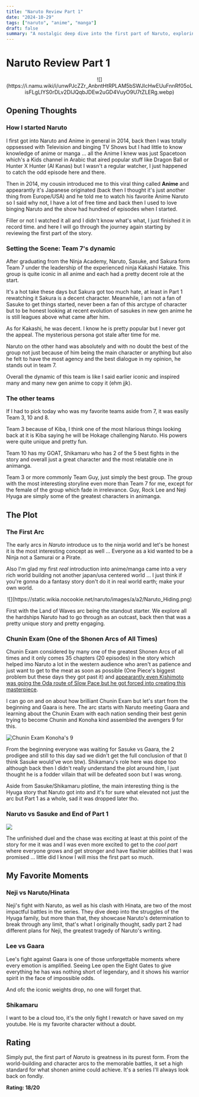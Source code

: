 ```yaml
---
title: "Naruto Review Part 1"
date: "2024-10-29"
tags: ["naruto", "anime", "manga"]
draft: false
summary: "A nostalgic deep dive into the first part of Naruto, exploring the unforgettable characters, iconic team dynamics, and legendary arcs that define the start of Naruto's journey. From the Chunin Exams to Sasuke's departure, this review revisits the moments and themes that made Part 1 a shonen classic."
---
```


# Naruto Review Part 1

<div align="center">
  ![](https://i.namu.wiki/i/unwPJcZZr_AnbntHtRPLAM5bSWJIcHwEUuFnnRf05oLisFLgLIYS0rDLv2DIJQqbJDEw2uGD4VuyO9U7tZLERg.webp)
</div>

## Opening Thoughts

### How I started Naruto

I first got into Naruto and Anime in general in 2014, back then I was totally oppsessed with Television and binging TV Shows but I had little to know knowledge of anime or manga ... all the Anime I knew was just Spacetoon which's a Kids channel in Arabic that aired popular stuff like Dragon Ball or Hunter X Hunter (Al Kanas) but I wasn't a regular watcher, I just happened to catch the odd episode here and there.

Then in 2014, my cousin introduced me to this viral thing called **Anime** and appearantly it's Japanese originated (back then I thought it's just another thing from Europe/USA) and he told me to watch his favorite Anime Naruto so I said why not, I have a lot of free time and back then I used to love binging Naruto and the show had hundred of episodes when I started.

Filler or not I watched it all and I didn't know what's what, I just finished it in record time. and here I will go through the journey again starting by reviewing the first part of the story.

### Setting the Scene: Team 7's dynamic

After graduating from the Ninja Academy, Naruto, Sasuke, and Sakura form Team 7 under the leadership of the experienced ninja Kakashi Hatake. This group is quite iconic in all anime and each had a pretty decent role at the start.

It's a hot take these days but Sakura got too much hate, at least in Part 1 rewatching it Sakura is a decent character. Meanwhile, I am not a fan of Sasuke to get things started, never been a fan of this arctype of character but to be honest looking at recent evolution of sasukes in new gen anime he is still leagues above what came after him.

As for Kakashi, he was decent. I know he is pretty popular but I never got the appeal. The mysterious persona got stale after time for me.

Naruto on the other hand was absolutely and with no doubt the best of the group not just because of him being the main character or anything but also he felt to have the most agency and the best dialogue in my opinion, he stands out in team 7.

Overall the dynamic of this team is like I said earlier iconic and inspired many and many new gen anime to copy it (ehm jjk).

### The other teams

If I had to pick today who was my favorite teams aside from 7, it was easily Team 3, 10 and 8.

Team 3 because of Kiba, I think one of the most hilarious things looking back at it is Kiba saying he will be Hokage challenging Naruto. His powers were quite unique and pretty fun.

Team 10 has my GOAT, Shikamaru who has 2 of the 5 best fights in the story and overall just a great character and the most relatable one in animanga.

Team 3 or more commonly Team Guy, just simply the best group. The group with the most interesting storyline even more than Team 7 for me, except for the female of the group which fade in irrelevance. Guy, Rock Lee and Neji Hyuga are simply some of the greatest characters in animanga.

## The Plot

### The First Arc

The early arcs in _Naruto_ introduce us to the ninja world and let's be honest it is the most interesting concept as well ... Everyone as a kid wanted to be a Ninja not a Samurai or a Pirate.

Also I'm glad my first _real_ introduction into anime/manga came into a very rich world building not another japan/usa centered world ... I just think if you're gonna do a fantasy story don't do it in real world earth; make your own world.

<div align="center">
  ![](https://static.wikia.nocookie.net/naruto/images/a/a2/Naruto_Hiding.png)
</div>

First with the Land of Waves arc being the standout starter. We explore all the hardships Naruto had to go through as an outcast, back then that was a pretty unique story and pretty engaging.

### Chunin Exam (One of the Shonen Arcs of All Times)

Chunin Exam considered by many one of the greatest Shonen Arcs of all times and it only comes 35 chapters (20 episodes) in the story which helped imo Naruto a lot in the western audience who aren't as patience and just want to get to the meat as soon as possible (One Piece's biggest problem but these days they got past it) and [appearantly even Kishimoto was going the Oda route of Slow Pace but he got forced into creating this masterpiece](https://www.cbr.com/naruto-editors-forced-creator-write-chunin-exams-arc/?utm_term=Autofeed&utm_campaign=Echobox-AMF&utm_medium=Social-Distribution&utm_source=Facebook&mibextid=Zxz2cZ#Echobox=1689603047).

I can go on and on about how brilliant Chunin Exam but let's start from the beginning and Gaara is here. The arc starts with Naruto meeting Gaara and learning about the Chunin Exam with each nation sending their best genin trying to become Chunin and Konoha kind assembled the avengers 9 for this.

<img
  src="https://static1.cbrimages.com/wordpress/wp-content/uploads/2023/05/naruto-konoha-12-at-the-chunin-exams.jpg"
  alt="Chunin Exam Konoha's 9"
  className="w-full object-cover"
/>

From the beginning everyone was waiting for Sasuke vs Gaara, the 2 prodigee and still to this day sad we didn't get the full conclusion of that (I think Sasuke would've won btw). Shikamaru's role here was dope too although back then I didn't really understand the plot around him, I just thought he is a fodder villain that will be defeated soon but I was wrong.

Aside from Sasuke/Shikamaru plotline, the main interesting thing is the Hyuga story that Naruto got into and it's for sure what elevated not just the arc but Part 1 as a whole, sad it was dropped later tho.

### Naruto vs Sasuke and End of Part 1

![](https://theanimescrolls.com/wp-content/uploads/2023/12/Naruto-Vs-Sasuke-Final-Battle-Naruto.jpg)

The unfinished duel and the chase was exciting at least at this point of the story for me it was and I was even more excited to get to the _cool part_ where everyone grows and get stronger and have flashier abilities that I was promised ... little did I know I will miss the first part so much.

## My Favorite Moments

### Neji vs Naruto/Hinata

Neji's fight with Naruto, as well as his clash with Hinata, are two of the most impactful battles in the series. They dive deep into the struggles of the Hyuga family, but more than that, they showcase Naruto's determination to break through any limit, that's what I originally thought, sadly part 2 had different plans for Neji, the greatest tragedy of Naruto's writing.

### Lee vs Gaara

Lee's fight against Gaara is one of those unforgettable moments where every emotion is amplified. Seeing Lee open the Eight Gates to give everything he has was nothing short of legendary, and it shows his warrior spirit in the face of impossible odds.

And ofc the iconic weights drop, no one will forget that.

### Shikamaru

I want to be a cloud too, it's the only fight I rewatch or have saved on my youtube. He is my favorite character without a doubt.

## Rating

Simply put, the first part of _Naruto_ is greatness in its purest form. From the world-building and character arcs to the memorable battles, it set a high standard for what shonen anime could achieve. It's a series I'll always look back on fondly.

**Rating: 18/20**
